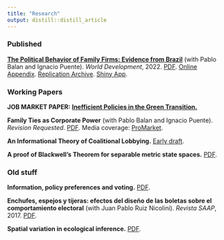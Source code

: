 ```yaml
---
title: "Research"
output: distill::distill_article
---
```


### Published

[**The Political Behavior of Family Firms: Evidence from Brazil**](https://www.sciencedirect.com/science/article/abs/pii/S0305750X21003624) (with Pablo Balan and Ignacio Puente). *World Development*, 2022. [PDF](files/WD.pdf). [Online Appendix](files/WD_online_appendix.pdf). [Replication Archive](files/WD_replication.zip). [Shiny App](https://familyfirms.shinyapps.io/contributions/).

### Working Papers

**JOB MARKET PAPER:** [**Inefficient Policies in the Green Transition.**](files/climate.pdf)

**Family Ties as Corporate Power** (with Pablo Balan and Ignacio Puente). *Revision Requested*. [PDF](https://www.chicagobooth.edu/-/media/research/stigler/pdfs/workingpapers/330bdpstiglerwp.pdf). Media coverage: [ProMarket](https://www.promarket.org/2023/07/24/family-ties-as-corporate-power/).

**An Informational Theory of Coalitional Lobbying.** [Early draft](files/collectivelobby.pdf).

**A proof of Blackwell's Theorem for separable metric state spaces.** [PDF](files/blackwell_new.pdf).

### Old stuff

**Information, policy preferences and voting.** [PDF](files/infoandpolicy.pdf).

**Enchufes, espejos y tijeras: efectos del diseño de las boletas sobre el comportamiento electoral** (with Juan Pablo Ruiz Nicolini). *Revista SAAP*, 2017. [PDF](files/Enchufes_espejos_y_tijeras.pdf).

**Spatial variation in ecological inference.** [PDF](files/spatial_eco_inf.pdf).